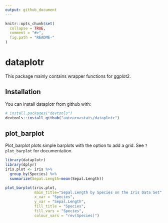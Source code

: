 ```yaml
---
output: github_document
---
```


<!-- README.md is generated from README.Rmd. Please edit that file -->

```r
knitr::opts_chunk$set(
  collapse = TRUE,
  comment = "#>",
  fig.path = "README-"
)
```

# dataplotr

This package mainly contains wrapper functions for ggplot2.


## Installation

You can install dataplotr from github with:

```r
# install.packages("devtools")
devtools::install_github("aotearoastats/dataplotr")
```

## plot_barplot
Plot_barplot plots simple barplots with the option to add a grid. See `?plot_barplot` for documentation.


```r
library(dataplotr)
library(dplyr)
iris.plot <- iris %>% 
  group_by(Species) %>% 
  summarize(Sepal.Length=mean(Sepal.Length))

plot_barplot(iris.plot,
             main_title="Sepal.Length by Species on the Iris Data Set",
             x_var = "Species",
             y_var = "Sepal.Length",
             fill_title = "Species",
             fill_vars = "Species",
             colour_vars = "rev(Species)")

```
